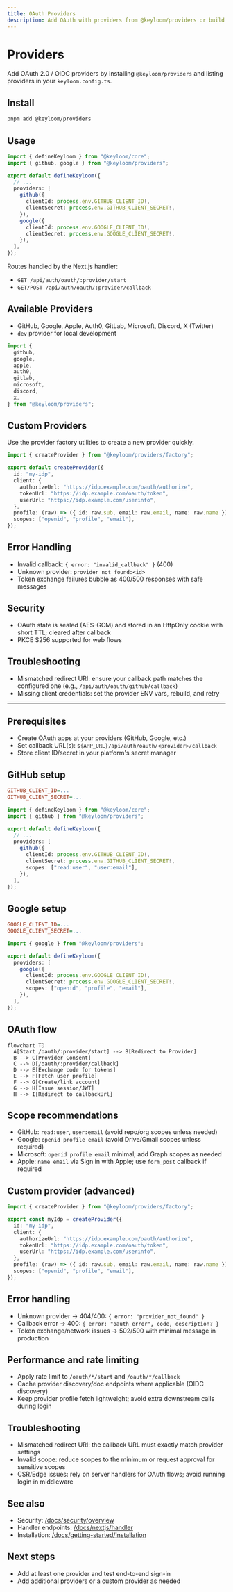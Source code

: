 ```yaml
---
title: OAuth Providers
description: Add OAuth with providers from @keyloom/providers or build your own via the provider factory.
---
```


# Providers

Add OAuth 2.0 / OIDC providers by installing `@keyloom/providers` and listing providers in your `keyloom.config.ts`.

## Install

```bash
pnpm add @keyloom/providers
```

## Usage

```ts title="keyloom.config.ts"
import { defineKeyloom } from "@keyloom/core";
import { github, google } from "@keyloom/providers";

export default defineKeyloom({
  // ...
  providers: [
    github({
      clientId: process.env.GITHUB_CLIENT_ID!,
      clientSecret: process.env.GITHUB_CLIENT_SECRET!,
    }),
    google({
      clientId: process.env.GOOGLE_CLIENT_ID!,
      clientSecret: process.env.GOOGLE_CLIENT_SECRET!,
    }),
  ],
});
```

Routes handled by the Next.js handler:

- `GET /api/auth/oauth/:provider/start`
- `GET/POST /api/auth/oauth/:provider/callback`

## Available Providers

- GitHub, Google, Apple, Auth0, GitLab, Microsoft, Discord, X (Twitter)
- `dev` provider for local development

```ts
import {
  github,
  google,
  apple,
  auth0,
  gitlab,
  microsoft,
  discord,
  x,
} from "@keyloom/providers";
```

## Custom Providers

Use the provider factory utilities to create a new provider quickly.

```ts
import { createProvider } from "@keyloom/providers/factory";

export default createProvider({
  id: "my-idp",
  client: {
    authorizeUrl: "https://idp.example.com/oauth/authorize",
    tokenUrl: "https://idp.example.com/oauth/token",
    userUrl: "https://idp.example.com/userinfo",
  },
  profile: (raw) => ({ id: raw.sub, email: raw.email, name: raw.name }),
  scopes: ["openid", "profile", "email"],
});
```

## Error Handling

- Invalid callback: `{ error: "invalid_callback" }` (400)
- Unknown provider: `provider_not_found:<id>`
- Token exchange failures bubble as 400/500 responses with safe messages

## Security

- OAuth state is sealed (AES-GCM) and stored in an HttpOnly cookie with short TTL; cleared after callback
- PKCE S256 supported for web flows

## Troubleshooting

- Mismatched redirect URI: ensure your callback path matches the configured one (e.g., `/api/auth/oauth/github/callback`)
- Missing client credentials: set the provider ENV vars, rebuild, and retry

---

## Prerequisites

- Create OAuth apps at your providers (GitHub, Google, etc.)
- Set callback URL(s): `${APP_URL}/api/auth/oauth/<provider>/callback`
- Store client ID/secret in your platform's secret manager

## GitHub setup

```ini title=".env"
GITHUB_CLIENT_ID=...
GITHUB_CLIENT_SECRET=...
```

```ts title="keyloom.config.ts"
import { defineKeyloom } from "@keyloom/core";
import { github } from "@keyloom/providers";

export default defineKeyloom({
  // ...
  providers: [
    github({
      clientId: process.env.GITHUB_CLIENT_ID!,
      clientSecret: process.env.GITHUB_CLIENT_SECRET!,
      scopes: ["read:user", "user:email"],
    }),
  ],
});
```

## Google setup

```ini title=".env"
GOOGLE_CLIENT_ID=...
GOOGLE_CLIENT_SECRET=...
```

```ts title="keyloom.config.ts"
import { google } from "@keyloom/providers";

export default defineKeyloom({
  providers: [
    google({
      clientId: process.env.GOOGLE_CLIENT_ID!,
      clientSecret: process.env.GOOGLE_CLIENT_SECRET!,
      scopes: ["openid", "profile", "email"],
    }),
  ],
});
```

## OAuth flow

```mermaid
flowchart TD
  A[Start /oauth/:provider/start] --> B[Redirect to Provider]
  B --> C[Provider Consent]
  C --> D[/oauth/:provider/callback]
  D --> E[Exchange code for tokens]
  E --> F[Fetch user profile]
  F --> G[Create/link account]
  G --> H[Issue session/JWT]
  H --> I[Redirect to callbackUrl]
```

## Scope recommendations

- GitHub: `read:user`, `user:email` (avoid repo/org scopes unless needed)
- Google: `openid profile email` (avoid Drive/Gmail scopes unless required)
- Microsoft: `openid profile email` minimal; add Graph scopes as needed
- Apple: `name email` via Sign in with Apple; use `form_post` callback if required

## Custom provider (advanced)

```ts
import { createProvider } from "@keyloom/providers/factory";

export const myIdp = createProvider({
  id: "my-idp",
  client: {
    authorizeUrl: "https://idp.example.com/oauth/authorize",
    tokenUrl: "https://idp.example.com/oauth/token",
    userUrl: "https://idp.example.com/userinfo",
  },
  profile: (raw) => ({ id: raw.sub, email: raw.email, name: raw.name }),
  scopes: ["openid", "profile", "email"],
});
```

## Error handling

- Unknown provider → 404/400: `{ error: "provider_not_found" }`
- Callback error → 400: `{ error: "oauth_error", code, description? }`
- Token exchange/network issues → 502/500 with minimal message in production

## Performance and rate limiting

- Apply rate limit to `/oauth/*/start` and `/oauth/*/callback`
- Cache provider discovery/doc endpoints where applicable (OIDC discovery)
- Keep provider profile fetch lightweight; avoid extra downstream calls during login

## Troubleshooting

- Mismatched redirect URI: the callback URL must exactly match provider settings
- Invalid scope: reduce scopes to the minimum or request approval for sensitive scopes
- CSR/Edge issues: rely on server handlers for OAuth flows; avoid running login in middleware

## See also

- Security: [/docs/security/overview](/docs/security/overview)
- Handler endpoints: [/docs/nextjs/handler](/docs/nextjs/handler)
- Installation: [/docs/getting-started/installation](/docs/getting-started/installation)

## Next steps

- Add at least one provider and test end-to-end sign-in
- Add additional providers or a custom provider as needed
